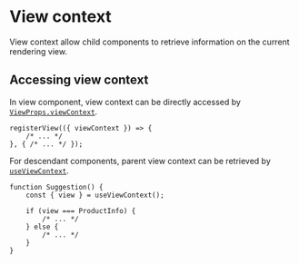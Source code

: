 <Module name="brew-js-react" />

# View context

View context allow child components to retrieve information on the current rendering view.

## Accessing view context

In view component, view context can be directly accessed by [`ViewProps.viewContext`](:).

```tsx
registerView(({ viewContext }) => {
    /* ... */
}, { /* ... */ });
```

For descendant components, parent view context can be retrieved by [`useViewContext`](:).

```tsx
function Suggestion() {
    const { view } = useViewContext();

    if (view === ProductInfo) {
        /* ... */
    } else {
        /* ... */
    }
}
```
